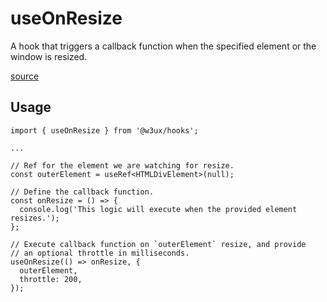 # useOnResize

A hook that triggers a callback function when the specified element or the window is resized.

[source](https://github.com/w3ux/w3ux-library/blob/main/library/hooks/src/useOnResize.tsx)


## Usage

```tsx
import { useOnResize } from '@w3ux/hooks';

...

// Ref for the element we are watching for resize.
const outerElement = useRef<HTMLDivElement>(null);

// Define the callback function.
const onResize = () => {
  console.log('This logic will execute when the provided element resizes.');
};

// Execute callback function on `outerElement` resize, and provide 
// an optional throttle in milliseconds.
useOnResize(() => onResize, {
  outerElement,
  throttle: 200,
});

```